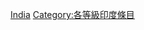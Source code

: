 {{Emptycat}}
{{Articles by Quality|topic=印度|project=印度|format=toc}}

[[Category:分類级条目|India]]
[[Category:各等級印度條目‎|Category:各等級印度條目‎]]